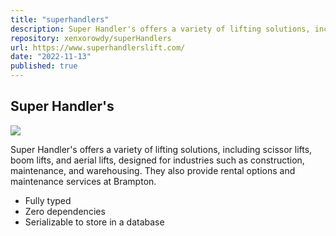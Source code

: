 ```yaml
---
title: "superhandlers"
description: Super Handler's offers a variety of lifting solutions, including scissor lifts, boom lifts, and aerial lifts, designed for industries such as construction, maintenance, and warehousing. They also provide rental options and maintenance services at Brampton.
repository: xenxorowdy/superHandlers
url: https://www.superhandlerslift.com/
date: "2022-11-13"
published: true
---
```


## Super Handler's

[![](https://www.superhandlerslift.com/_next/image?url=%2Ffolkliftcompany%2Fsuperhandlerhomepage.png&w=384&q=100)](https://www.superhandlerslift.com/)

Super Handler's offers a variety of lifting solutions, including scissor lifts, boom lifts, and aerial lifts, designed for industries such as construction, maintenance, and warehousing. They also provide rental options and maintenance services at Brampton.

- Fully typed
- Zero dependencies
- Serializable to store in a database
